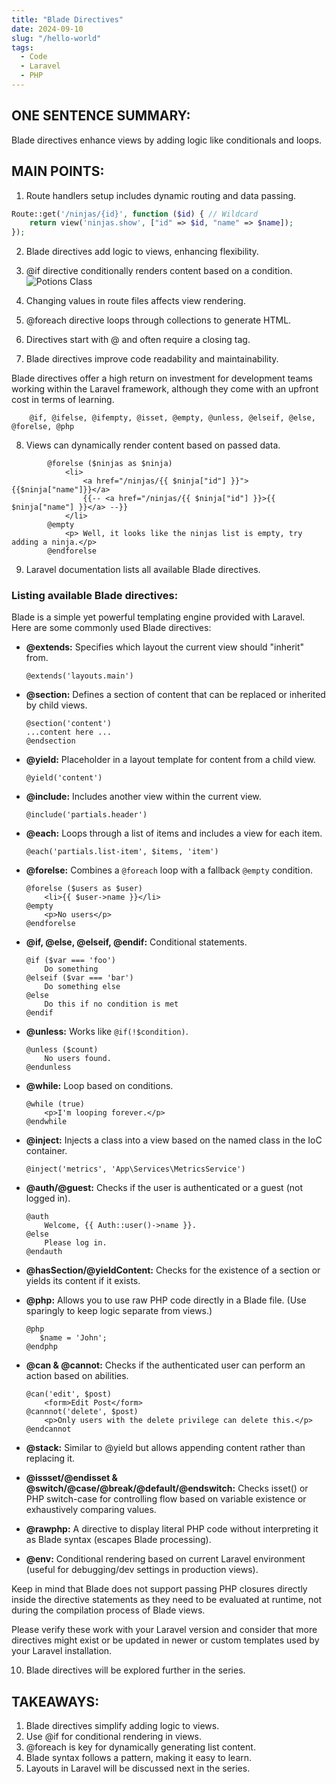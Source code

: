 ```yaml
---
title: "Blade Directives"
date: 2024-09-10
slug: "/hello-world"
tags:
  - Code
  - Laravel
  - PHP
---
```


## ONE SENTENCE SUMMARY:
Blade directives enhance views by adding logic like conditionals and loops.

## MAIN POINTS:
1. Route handlers setup includes dynamic routing and data passing.
```php
Route::get('/ninjas/{id}', function ($id) { // Wildcard
    return view('ninjas.show', ["id" => $id, "name" => $name]);
});
```
2. Blade directives add logic to views, enhancing flexibility.
3. @if directive conditionally renders content based on a condition.
![Potions Class](./potions.jpg)

4. Changing values in route files affects view rendering.
5. @foreach directive loops through collections to generate HTML.
6. Directives start with @ and often require a closing tag.
7. Blade directives improve code readability and maintainability.

Blade directives offer a high return on investment for development teams working within the Laravel framework, although they come with an upfront cost in terms of learning.

```blade
    @if, @ifelse, @ifempty, @isset, @empty, @unless, @elseif, @else, @forelse, @php
```
8. Views can dynamically render content based on passed data.
```blade
        @forelse ($ninjas as $ninja)
            <li>
                <a href="/ninjas/{{ $ninja["id"] }}">{{$ninja["name"]}}</a>
                {{-- <a href="/ninjas/{{ $ninja["id"] }}>{{ $ninja["name"] }}</a> --}}
            </li>
        @empty
            <p> Well, it looks like the ninjas list is empty, try adding a ninja.</p>
        @endforelse
```
9. Laravel documentation lists all available Blade directives.
### Listing available Blade directives:

Blade is a simple yet powerful templating engine provided with Laravel. Here are some commonly used Blade directives:

- **@extends:** Specifies which layout the current view should "inherit" from. 
  ```blade
  @extends('layouts.main')
  ```

- **@section:** Defines a section of content that can be replaced or inherited by child views.
  ```blade
  @section('content')
  ...content here ...
  @endsection
  ```

- **@yield:** Placeholder in a layout template for content from a child view.
  ```blade
  @yield('content')
  ```

- **@include:** Includes another view within the current view.
  ```blade
  @include('partials.header')
  ```

- **@each:** Loops through a list of items and includes a view for each item.
  ```blade
  @each('partials.list-item', $items, 'item')
  ```

- **@forelse:** Combines a `@foreach` loop with a fallback `@empty` condition.
  ```blade
  @forelse ($users as $user)
      <li>{{ $user->name }}</li>
  @empty
      <p>No users</p>
  @endforelse
  ```

- **@if, @else, @elseif, @endif:** Conditional statements.
  ```blade
  @if ($var === 'foo')
      Do something
  @elseif ($var === 'bar')
      Do something else
  @else
      Do this if no condition is met
  @endif
  ```

- **@unless:** Works like `@if(!$condition)`.
  ```blade
  @unless ($count)
      No users found.
  @endunless
  ```

- **@while:** Loop based on conditions.
  ```blade
  @while (true)
      <p>I'm looping forever.</p>
  @endwhile
  ```

- **@inject:** Injects a class into a view based on the named class in the IoC container.
  ```blade
  @inject('metrics', 'App\Services\MetricsService')
  ```

- **@auth/@guest:** Checks if the user is authenticated or a guest (not logged in).
  ```blade
  @auth
      Welcome, {{ Auth::user()->name }}.
  @else
      Please log in.
  @endauth
  ```

- **@hasSection/@yieldContent:** Checks for the existence of a section or yields its content if it exists.

- **@php:** Allows you to use raw PHP code directly in a Blade file. (Use sparingly to keep logic separate from views.)
  ```blade
  @php
     $name = 'John';
  @endphp
  ```

- **@can & @cannot:** Checks if the authenticated user can perform an action based on abilities.
  ```blade
  @can('edit', $post)
      <form>Edit Post</form>
  @cannnot('delete', $post)
      <p>Only users with the delete privilege can delete this.</p>
  @endcannot
  ```

- **@stack:** Similar to @yield but allows appending content rather than replacing it.

- **@issset/@endisset & @switch/@case/@break/@default/@endswitch:** Checks isset() or PHP switch-case for controlling flow based on variable existence or exhaustively comparing values.

- **@rawphp:** A directive to display literal PHP code without interpreting it as Blade syntax (escapes Blade processing).

- **@env:** Conditional rendering based on current Laravel environment (useful for debugging/dev settings in production views).

Keep in mind that Blade does not support passing PHP closures directly inside the directive statements as they need to be evaluated at runtime, not during the compilation process of Blade views.

Please verify these work with your Laravel version and consider that more directives might exist or be updated in newer or custom templates used by your Laravel installation.

10. Blade directives will be explored further in the series.

## TAKEAWAYS:
1. Blade directives simplify adding logic to views.
2. Use @if for conditional rendering in views.
3. @foreach is key for dynamically generating list content.
4. Blade syntax follows a pattern, making it easy to learn.
5. Layouts in Laravel will be discussed next in the series.
